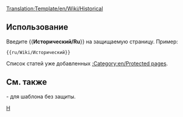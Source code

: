 <noinclude>[[Translation:Template/en/Wiki/Historical]]</noinclude><noinclude></noinclude>{{en/Ambox| type  = protected
| text  = <strong>Заметка</strong><br> Эта статья предназначена для исторических целей и следовательно защищена от дальнейших изменений.
}}<includeonly>{{{1|}}}</includeonly><noinclude>

==Использование==
Введите <nowiki>{{</nowiki>'''Исторический/Ru'''<nowiki>}}</nowiki> на защищаемую страницу. Пример:
<pre>{{ru/Wiki/Исторический}}</pre>
Список статей уже добавленных [[:Category:en/Protected pages]].
==См. также==
{{en/S|Historic}}- для шаблона без защиты.

[[Category:en/Manual/Base Set/Message boxes|H]]</noinclude>